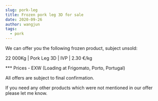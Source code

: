 ```yaml
---
slug: pork-leg
title: Frozen pork leg 3D for sale
date: 2020-09-26
author: wangjun
tags:
  - pork
---
```

We can offer you the following frozen product, subject unsold:

22 000Kg | Pork Leg 3D | IVP | 2.30 €/kg 

\*\** Prices - EXW (Loading at Frigomato, Porto, Portugal)

All offers are subject to final confirmation.

If you need any other products which were not mentioned in our offer please let me know.